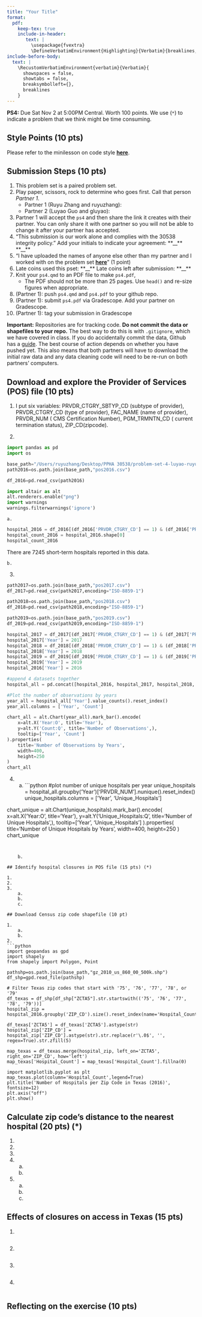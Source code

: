 ```yaml
---
title: "Your Title"
format: 
  pdf:
    keep-tex: true
    include-in-header: 
       text: |
         \usepackage{fvextra}
         \DefineVerbatimEnvironment{Highlighting}{Verbatim}{breaklines,commandchars=\\\{\}}
include-before-body:
  text: |
    \RecustomVerbatimEnvironment{verbatim}{Verbatim}{
      showspaces = false,
      showtabs = false,
      breaksymbolleft={},
      breaklines
    }
---
```


**PS4:** Due Sat Nov 2 at 5:00PM Central. Worth 100 points. 
We use (`*`) to indicate a problem that we think might be time consuming. 
    
## Style Points (10 pts) 
Please refer to the minilesson on code style
**[here](https://uchicago.zoom.us/rec/share/pG_wQ-pHTQrJTmqNn4rcrw5V194M2H2s-2jdy8oVhWHkd_yZt9o162IWurpA-fxU.BIQlSgZLRYctvzp-)**.

## Submission Steps (10 pts)
1. This problem set is a paired problem set.
2. Play paper, scissors, rock to determine who goes first. Call that person *Partner 1*.
    - Partner 1 (Ruyu Zhang and ruyuzhang):
    - Partner 2 (Luyao Guo and gluyao):
3. Partner 1 will accept the `ps4` and then share the link it creates with their partner. You can only share it with one partner so you will not be able to change it after your partner has accepted. 
4. "This submission is our work alone and complies with the 30538 integrity policy." Add your initials to indicate your agreement: \*\*\_\_\*\* \*\*\_\_\*\*
5. "I have uploaded the names of anyone else other than my partner and I worked with on the problem set **[here](https://docs.google.com/forms/d/185usrCREQaUbvAXpWhChkjghdGgmAZXA3lPWpXLLsts/edit)**"  (1 point)
6. Late coins used this pset: \*\*\_\_\*\* Late coins left after submission: \*\*\_\_\*\*
7. Knit your `ps4.qmd` to an PDF file to make `ps4.pdf`, 
    * The PDF should not be more than 25 pages. Use `head()` and re-size figures when appropriate. 
8. (Partner 1): push  `ps4.qmd` and `ps4.pdf` to your github repo.
9. (Partner 1): submit `ps4.pdf` via Gradescope. Add your partner on Gradescope.
10. (Partner 1): tag your submission in Gradescope

**Important:** Repositories are for tracking code. **Do not commit the data or shapefiles to your repo.** The best way to do this is with `.gitignore`, which we have covered in class. If you do accidentally commit the data, Github has a [guide](https://docs.github.com/en/repositories/working-with-files/managing-large-files/about-large-files-on-github#removing-files-from-a-repositorys-history). The best course of action depends on whether you have pushed yet. This also means that both partners will have to download the initial raw data and any data cleaning code will need to be re-run on both partners' computers. 

## Download and explore the Provider of Services (POS) file (10 pts)

1. I put six variables: PRVDR_CTGRY_SBTYP_CD (subtype of provider), PRVDR_CTGRY_CD (type of provider), FAC_NAME (name of provider), PRVDR_NUM ( CMS Certification Number), PGM_TRMNTN_CD ( current termination status), ZIP_CD(zipcode).

2. 
```python
import pandas as pd
import os

base_path="/Users/ruyuzhang/Desktop/PPHA 30538/problem-set-4-luyao-ruyu/dataset"
path2016=os.path.join(base_path,"pos2016.csv")

df_2016=pd.read_csv(path2016)

import altair as alt
alt.renderers.enable("png")
import warnings 
warnings.filterwarnings('ignore')
```

    a.
```python
hospital_2016 = df_2016[(df_2016['PRVDR_CTGRY_CD'] == 1) & (df_2016['PRVDR_CTGRY_SBTYP_CD'] == 1)]
hospital_count_2016 = hospital_2016.shape[0]
hospital_count_2016
 ```

There are 7245 short-term hospitals reported in this data.

    b.
3. 
```python
path2017=os.path.join(base_path,"pos2017.csv")
df_2017=pd.read_csv(path2017,encoding="ISO-8859-1")

path2018=os.path.join(base_path,"pos2018.csv")
df_2018=pd.read_csv(path2018,encoding="ISO-8859-1")

path2019=os.path.join(base_path,"pos2019.csv")
df_2019=pd.read_csv(path2019,encoding="ISO-8859-1")

hospital_2017 = df_2017[(df_2017['PRVDR_CTGRY_CD'] == 1) & (df_2017['PRVDR_CTGRY_SBTYP_CD'] == 1)]
hospital_2017['Year'] = 2017
hospital_2018 = df_2018[(df_2018['PRVDR_CTGRY_CD'] == 1) & (df_2018['PRVDR_CTGRY_SBTYP_CD'] == 1)]
hospital_2018['Year'] = 2018
hospital_2019 = df_2019[(df_2019['PRVDR_CTGRY_CD'] == 1) & (df_2019['PRVDR_CTGRY_SBTYP_CD'] == 1)]
hospital_2019['Year'] = 2019
hospital_2016['Year'] = 2016

#append 4 datasets together
hospital_all = pd.concat([hospital_2016, hospital_2017, hospital_2018, hospital_2019,], ignore_index=True)

#Plot the number of observations by years
year_all = hospital_all['Year'].value_counts().reset_index()
year_all.columns = ['Year', 'Count']

chart_all = alt.Chart(year_all).mark_bar().encode(
    x=alt.X('Year:O', title='Year'),
    y=alt.Y('Count:Q', title='Number of Observations',),
    tooltip=['Year', 'Count']
).properties(
    title='Number of Observations by Years',
    width=400,
    height=250
)
chart_all
```

4. 
    a.
```python
#plot number of unique hospitals per year
unique_hospitals = hospital_all.groupby('Year')['PRVDR_NUM'].nunique().reset_index()
unique_hospitals.columns = ['Year', 'Unique_Hospitals']

chart_unique = alt.Chart(unique_hospitals).mark_bar().encode(
    x=alt.X('Year:O', title='Year'),
    y=alt.Y('Unique_Hospitals:Q', title='Number of Unique Hospitals',),
    tooltip=['Year', 'Unique_Hospitals']
).properties(
    title='Number of Unique Hospitals by Years',
    width=400,
    height=250
)
chart_unique
```


    b.

## Identify hospital closures in POS file (15 pts) (*)

1. 
2. 
3. 
    a.
    b.
    c.

## Download Census zip code shapefile (10 pt) 

1. 
    a.
    b. 
2. 
```python
import geopandas as gpd
import shapely
from shapely import Polygon, Point

pathshp=os.path.join(base_path,"gz_2010_us_860_00_500k.shp")
df_shp=gpd.read_file(pathshp)

# Filter Texas zip codes that start with '75', '76', '77', '78', or '79'
df_texas = df_shp[df_shp["ZCTA5"].str.startswith(('75', '76', '77', '78', '79'))]
hospital_zip = hospital_2016.groupby('ZIP_CD').size().reset_index(name='Hospital_Count')

df_texas['ZCTA5'] = df_texas['ZCTA5'].astype(str)
hospital_zip['ZIP_CD'] = hospital_zip['ZIP_CD'].astype(str).str.replace(r'\.0$', '', regex=True).str.zfill(5)

map_texas = df_texas.merge(hospital_zip, left_on='ZCTA5', right_on='ZIP_CD', how='left')
map_texas['Hospital_Count'] = map_texas['Hospital_Count'].fillna(0)

import matplotlib.pyplot as plt
map_texas.plot(column='Hospital_Count',legend=True)
plt.title('Number of Hospitals per Zip Code in Texas (2016)', fontsize=12)
plt.axis("off")
plt.show()
```

## Calculate zip code’s distance to the nearest hospital (20 pts) (*)

1. 
2. 
3. 
4. 
    a.
    b.
5. 
    a.
    b.
    c.
    
## Effects of closures on access in Texas (15 pts)

1. 
```python

```

2. 
```python
```

3. 
```python
```

4. 
```python
```

## Reflecting on the exercise (10 pts) 
